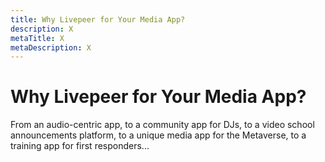 ```yaml
---
title: Why Livepeer for Your Media App?
description: X
metaTitle: X
metaDescription: X
---
```


# Why Livepeer for Your Media App?

From an audio-centric app, to a community app for DJs, to a video school
announcements platform, to a unique media app for the Metaverse, to a training
app for first responders...

<!-- Establishes that there's a wide variety of apps that can be built with the Livepeer platform. -->
